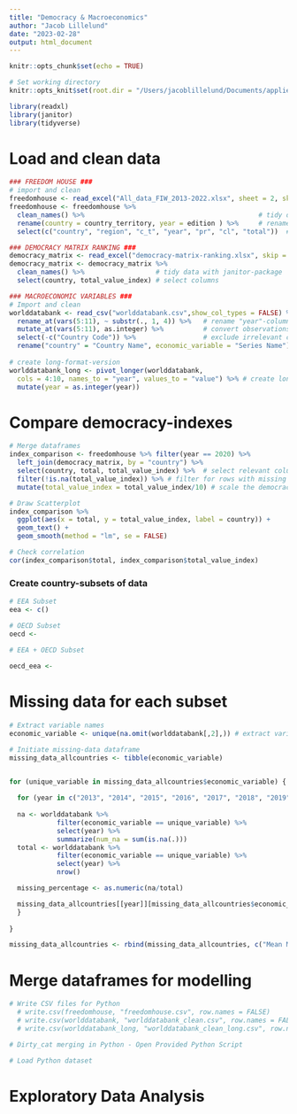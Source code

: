 ```yaml
---
title: "Democracy & Macroeconomics"
author: "Jacob Lillelund"
date: "2023-02-28"
output: html_document
---
```


```r
knitr::opts_chunk$set(echo = TRUE)

# Set working directory
knitr::opts_knit$set(root.dir = "/Users/jacoblillelund/Documents/applied-social-science/data")

library(readxl)
library(janitor)
library(tidyverse)
```

# Load and clean data
```r
### FREEDOM HOUSE ###
# import and clean
freedomhouse <- read_excel("All_data_FIW_2013-2022.xlsx", sheet = 2, skip = 1, col_names = TRUE)
freedomhouse <- freedomhouse %>% 
  clean_names() %>%                                            # tidy data with janitor-package
  rename(country = country_territory, year = edition ) %>%     # rename columns
  select(c("country", "region", "c_t", "year", "pr", "cl", "total"))  # select relevant columns

### DEMOCRACY MATRIX RANKING ###
democracy_matrix <- read_excel("democracy-matrix-ranking.xlsx", skip = 1, col_names = TRUE)
democracy_matrix <- democracy_matrix %>% 
  clean_names() %>%                  # tidy data with janitor-package
  select(country, total_value_index) # select columns

### MACROECONOMIC VARIABLES ###
# Import and clean
worlddatabank <- read_csv("worlddatabank.csv",show_col_types = FALSE) %>%  
  rename_at(vars(5:11), ~ substr(., 1, 4)) %>%   # rename "year"-columns
  mutate_at(vars(5:11), as.integer) %>%          # convert observations to integers
  select(-c("Country Code")) %>%                 # exclude irrelevant column(s)
  rename("country" = "Country Name", economic_variable = "Series Name")
  
# create long-format-version
worlddatabank_long <- pivot_longer(worlddatabank, 
  cols = 4:10, names_to = "year", values_to = "value") %>% # create long format on year variable
  mutate(year = as.integer(year))
```

# Compare democracy-indexes
```r
# Merge dataframes
index_comparison <- freedomhouse %>% filter(year == 2020) %>% 
  left_join(democracy_matrix, by = "country") %>% 
  select(country, total, total_value_index) %>%  # select relevant columns
  filter(!is.na(total_value_index)) %>% # filter for rows with missing values (territories are not included in Democracy Matrix ranking)
  mutate(total_value_index = total_value_index/10) # scale the democracy ranking to 0-100 from 0-1000

# Draw Scatterplot
index_comparison %>% 
  ggplot(aes(x = total, y = total_value_index, label = country)) +
  geom_text() +
  geom_smooth(method = "lm", se = FALSE)

# Check correlation
cor(index_comparison$total, index_comparison$total_value_index)
```

### Create country-subsets of data ###

```r
# EEA Subset
eea <- c()

# OECD Subset
oecd <- 

# EEA + OECD Subset
  
oecd_eea <-   
```

# Missing data for each subset
```r
# Extract variable names
economic_variable <- unique(na.omit(worlddatabank[,2],)) # extract variable strings

# Initiate missing-data dataframe 
missing_data_allcountries <- tibble(economic_variable)


for (unique_variable in missing_data_allcountries$economic_variable) {
  
  for (year in c("2013", "2014", "2015", "2016", "2017", "2018", "2019")) {
  
  na <- worlddatabank %>%
            filter(economic_variable == unique_variable) %>% 
            select(year) %>% 
            summarize(num_na = sum(is.na(.)))
  total <- worlddatabank %>%
            filter(economic_variable == unique_variable) %>% 
            select(year) %>% 
            nrow()

  missing_percentage <- as.numeric(na/total)

  missing_data_allcountries[[year]][missing_data_allcountries$economic_variable == unique_variable] <- missing_percentage
  }
  
}

missing_data_allcountries <- rbind(missing_data_allcountries, c("Mean Missing Percentage", colMeans(missing_data_allcountries[1:5,2:8])))
```

# Merge dataframes for modelling
```r
# Write CSV files for Python
  # write.csv(freedomhouse, "freedomhouse.csv", row.names = FALSE)
  # write.csv(worlddatabank, "worlddatabank_clean.csv", row.names = FALSE)
  # write.csv(worlddatabank_long, "worlddatabank_clean_long.csv", row.names = FALSE)

# Dirty_cat merging in Python - Open Provided Python Script

# Load Python dataset
```


# Exploratory Data Analysis
```r

```

